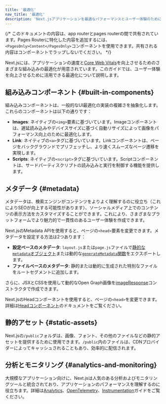 ```yaml
---
title: '最適化'
nav_title: '最適化'
description: 'Next.jsアプリケーションを最適なパフォーマンスとユーザー体験のために最適化します。'
---
```


{/* このドキュメントの内容は、app routerとpages routerの間で共有されています。Pages Routerに特化した内容を追加するには、`<PagesOnly>Content</PagesOnly>`コンポーネントを使用できます。共有される内容はコンポーネントでラップしないでください。 */}

Next.jsには、アプリケーションの速度と[Core Web Vitals](https://web.dev/vitals/)を向上させるためのさまざまな組み込みの最適化が用意されています。このガイドでは、ユーザー体験を向上させるために活用できる最適化について説明します。

## 組み込みコンポーネント {#built-in-components}

組み込みコンポーネントは、一般的なUI最適化の実装の複雑さを抽象化します。これらのコンポーネントは以下の通りです：

- **Images**: ネイティブの`<img>`要素に基づいています。Imageコンポーネントは、遅延読み込みやデバイスサイズに基づく自動リサイズによって画像をパフォーマンス向上のために最適化します。
- **Link**: ネイティブの`<a>`タグに基づいています。Linkコンポーネントは、ページをバックグラウンドでプリフェッチし、より速くスムーズなページ遷移を実現します。
- **Scripts**: ネイティブの`<script>`タグに基づいています。Scriptコンポーネントは、サードパーティスクリプトの読み込みと実行を制御する機能を提供します。

## メタデータ {#metadata}

メタデータは、検索エンジンがコンテンツをよりよく理解するのに役立ち（これによりSEOが向上する可能性があります）、ソーシャルメディア上でのコンテンツの表示方法をカスタマイズすることができます。これにより、さまざまなプラットフォームでより魅力的で一貫性のあるユーザー体験を作成できます。

<AppOnly>

Next.jsのMetadata APIを使用すると、ページの`<head>`要素を変更できます。メタデータを設定する方法は2つあります：

- **設定ベースのメタデータ**: `layout.js`または`page.js`ファイルで[静的な`metadata`オブジェクト](/docs/app/api-reference/functions/generate-metadata#metadata-object)または動的な[`generateMetadata`関数](/docs/app/api-reference/functions/generate-metadata#generatemetadata-function)をエクスポートします。
- **ファイルベースのメタデータ**: 静的または動的に生成された特別なファイルをルートセグメントに追加します。

さらに、JSXとCSSを使用して動的なOpen Graph画像を[imageResponse](/docs/app/api-reference/functions/image-response)コンストラクタで作成できます。

</AppOnly>

<PagesOnly>

Next.jsのHeadコンポーネントを使用すると、ページの`<head>`を変更できます。詳細は[Headコンポーネント](https://nextjs.org/docs/canary/pages/api-reference/components/head)のドキュメントをご覧ください。

</PagesOnly>

## 静的アセット {#static-assets}

Next.jsの`/public`フォルダは、画像、フォント、その他のファイルなどの静的アセットを提供するために使用できます。`/public`内のファイルは、CDNプロバイダーによってキャッシュされることもあり、効率的に配信されます。

## 分析とモニタリング {#analytics-and-monitoring}

大規模なアプリケーション向けに、Next.jsは人気のある分析およびモニタリングツールと統合されており、アプリケーションのパフォーマンスを理解するのに役立ちます。詳細は<PagesOnly>[Analytics](/docs/app/guides/analytics)、</PagesOnly>[OpenTelemetry](https://nextjs.org/docs/canary/pages/guides/open-telemetry)<PagesOnly>、</PagesOnly>[Instrumentation](https://nextjs.org/docs/canary/pages/guides/instrumentation)ガイドをご覧ください。
